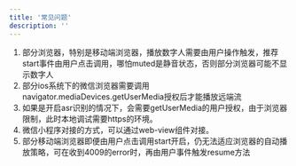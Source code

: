```yaml
---
title: '常见问题'
description: ''
---
```


1. 部分浏览器，特别是移动端浏览器，播放数字人需要由用户操作触发，推荐start事件由用户点击调用，哪怕muted是静音状态，否则部分浏览器可能不显示数字人
2. 部分ios系统下的微信浏览器需要调用navigator.mediaDevices.getUserMedia授权后才能播放远端流
3. 如果是开启asr识别的情况下，会需要getUserMedia的用户授权，由于浏览器限制，此时本地调试需要https的环境。
4. 微信小程序对接的方式，可以通过web-view组件对接。
5. 部分移动端浏览器即便由用户点击调用start开启，仍无法适应浏览器的自动播放策略，可在收到4009的error时，再由用户事件触发resume方法